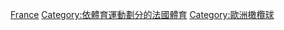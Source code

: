 {{Cat main|法國橄欖球}}
{{Commons category|Rugby union in France}}

[[Category:各國橄欖球|France]]
[[Category:依體育運動劃分的法國體育|Category:依體育運動劃分的法國體育]]
[[Category:歐洲橄欖球|Category:歐洲橄欖球]]